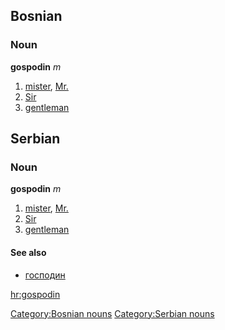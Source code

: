 ==Bosnian==
===Noun===
'''gospodin''' ''m''
#[[mister]], [[Mr.]]
#[[Sir]]
#[[gentleman]]
[[Category:Bosnian nouns]]

==Serbian==
===Noun===
'''gospodin''' ''m''
#[[mister]], [[Mr.]]
#[[Sir]]
#[[gentleman]]
====See also====
*[[господин]]
[[Category:Serbian nouns]]

[[hr:gospodin]]
